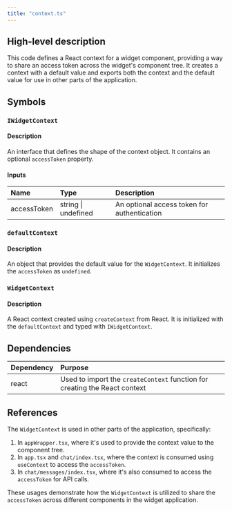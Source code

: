 ```yaml
---
title: "context.ts"
---
```


## High-level description
This code defines a React context for a widget component, providing a way to share an access token across the widget's component tree. It creates a context with a default value and exports both the context and the default value for use in other parts of the application.

## Symbols

### `IWidgetContext`
#### Description
An interface that defines the shape of the context object. It contains an optional `accessToken` property.

#### Inputs
| Name | Type | Description |
|:-----|:-----|:------------|
| accessToken | string \| undefined | An optional access token for authentication |

### `defaultContext`
#### Description
An object that provides the default value for the `WidgetContext`. It initializes the `accessToken` as `undefined`.

### `WidgetContext`
#### Description
A React context created using `createContext` from React. It is initialized with the `defaultContext` and typed with `IWidgetContext`.

## Dependencies
| Dependency | Purpose |
|:-----------|:--------|
| react | Used to import the `createContext` function for creating the React context |

## References
The `WidgetContext` is used in other parts of the application, specifically:
1. In `appWrapper.tsx`, where it's used to provide the context value to the component tree.
2. In `app.tsx` and `chat/index.tsx`, where the context is consumed using `useContext` to access the `accessToken`.
3. In `chat/messages/index.tsx`, where it's also consumed to access the `accessToken` for API calls.

These usages demonstrate how the `WidgetContext` is utilized to share the `accessToken` across different components in the widget application.